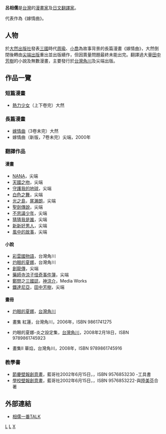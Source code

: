 {{漫畫}}
'''呂相儒'''是[[台灣|台灣]]的[[漫畫家|漫畫家]]及[[日文|日文]][[翻譯家|翻譯家]]。

代表作為《嫁情曲》。

== 人物 ==
於[[大然出版社|大然出版社]]發表[[三國|三國]]時代[[周瑜|周瑜]]、[[小喬|小喬]]為故事背景的長篇漫畫《嫁情曲》，大然倒閉後轉由[[尖端出版|尖端出版]]重出並出版續作，但因賣量問題最終未能出完。翻譯過大量[[田中芳樹|田中芳樹]]的小說及無數漫畫，主要發行於[[台灣角川|台灣角川]]及尖端出版。

== 作品一覽 ==
=== 短篇漫畫 ===
*[[熱力少女|熱力少女]]（上下卷完）大然
=== 長篇漫畫 ===
*[[嫁情曲|嫁情曲]]（3卷未完）大然
*嫁情曲（新版，7卷未完）尖端，2000年
=== 翻譯作品 ===
==== 漫畫 ====
*[[NANA|NANA]]，尖端
*[[天國之吻|天國之吻]]，尖端
*[[守護我的地球|守護我的地球]]，尖端
*[[白色之舞|白色之舞]]，尖端
*[[光之島|光之島]]，[[尾瀨朗|尾瀨朗]]，尖端
*[[聖劍傳說|聖劍傳說]]，尖端
*[[不思議少年|不思議少年]]，尖端
*[[猜猜我是誰|猜猜我是誰]]，尖端
*[[新新好男人|新新好男人]]，尖端
*[[風中的故事|風中的故事]]，尖端
==== 小說 ====
*[[彩雲國物語|彩雲國物語]]，台灣角川
*[[灼眼的夏娜|灼眼的夏娜]]，台灣角川
*[[創龍傳|創龍傳]]，尖端
*[[藥師寺涼子怪奇事件簿|藥師寺涼子怪奇事件簿]]，尖端
*[[鄭問|鄭問]]之[[三國誌|三國誌]]，[[神涼介|神涼介]]，Media Works
*[[鐵達尼亞|鐵達尼亞]]，[[田中芳樹|田中芳樹]]，尖端
==== 畫冊 ====
*[[灼眼的夏娜|灼眼的夏娜]]，[[台灣角川|台灣角川]] 
*{{lang|ja|[[伊東雜音_(1999年出道)|いとうのいぢ]]}}畫集 紅蓮，台灣角川，2006年，ISBN 9861741275 
*灼眼的夏娜-炎之設定集，[[台灣角川|台灣角川]]，2008年2月18日，ISBN 9789861745923 
*{{lang|ja|[[伊東雜音_(1999年出道)|いとうのいぢ]]}}畫集Ⅱ 華焰，台灣角川，2008年，ISBN 9789861745916
=== 教學書 ===
*[[節慶壁報創意畫|節慶壁報創意畫]]，藍哥社2002年6月15日，，ISBN 9576853230 -工具書
*[[學校壁報創意畫|學校壁報創意畫]]，藍哥社2002年6月15日，，ISBN 9576853222-與[[陸美芬|陸美芬]]合著

== 外部連結 ==
*[http://blog.yam.com/user/nomadic.html 相儒一番TALK]{{Wayback|url=http://blog.yam.com/user/nomadic.html |date=20160311170400 }}

[[Category:臺灣漫畫家|L]]
[[Category:台灣翻譯家|L]]
[[Category:呂姓|X]]